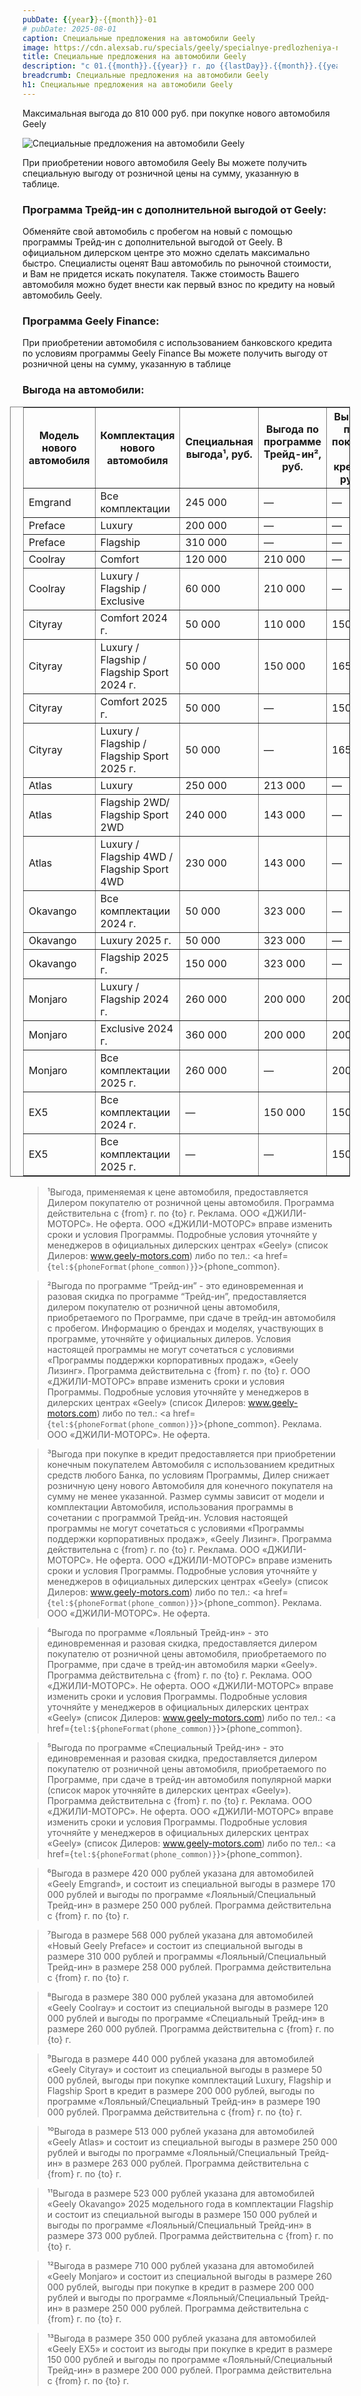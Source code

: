 ```yaml
---
pubDate: {{year}}-{{month}}-01
# pubDate: 2025-08-01
caption: Специальные предложения на автомобили Geely
image: https://cdn.alexsab.ru/specials/geely/specialnye-predlozheniya-na-avtomobili-geely/thumb.webp
title: Специальные предложения на автомобили Geely
description: "с 01.{{month}}.{{year}} г. до {{lastDay}}.{{month}}.{{year}} г. на автомобили Geely действует выгода до 810 000 ₽."
breadcrumb: Специальные предложения на автомобили Geely
h1: Специальные предложения на автомобили Geely
---
```




Максимальная выгода до 810 000 руб. при покупке нового автомобиля Geely

<picture>
	<source media="(min-width: 942px)" srcset="https://cdn.alexsab.ru/specials/geely/specialnye-predlozheniya-na-avtomobili-geely/banner_1417x798.webp" />
	<source media="(min-width: 320px)" srcset="https://cdn.alexsab.ru/specials/geely/specialnye-predlozheniya-na-avtomobili-geely/banner_900x507.webp" />
	<img src="https://cdn.alexsab.ru/specials/geely/specialnye-predlozheniya-na-avtomobili-geely/banner_900x507.webp" class="w-full mb-10" alt="Специальные предложения на автомобили Geely" />
</picture>

При приобретении нового автомобиля Geely Вы можете получить специальную выгоду от розничной цены на сумму, указанную в таблице.

### <b>Программа Трейд-ин с дополнительной выгодой от Geely:</b>

Обменяйте свой автомобиль с пробегом на новый с помощью программы Трейд-ин с дополнительной выгодой от Geely. В официальном дилерском центре это можно сделать максимально быстро. Специалисты оценят Ваш автомобиль по рыночной стоимости, и Вам не придется искать покупателя. Также стоимость Вашего автомобиля можно будет внести как первый взнос по кредиту на новый автомобиль Geely.

### <b>Программа Geely Finance:</b>

При приобретении автомобиля с использованием банковского кредита по условиям программы Geely Finance Вы можете получить выгоду от розничной цены на сумму, указанную в таблице

### <b>Выгода на автомобили:</b>

<div class="overflow-auto min-w-full mb-14" style="margin-right: -1.25rem;margin-left: -1.25rem;">
	<table border="1" class="inline-block min-w-full w-auto" style="padding-right: 1.25rem;padding-left: 1.25rem;width: auto;">
		<thead>
			<tr>
				<th>Модель нового автомобиля</th>
				<th>Комплектация нового автомобиля</th>
				<th>Специальная выгода¹, руб.</th>
				<th>Выгода по программе Трейд-ин², руб.</th>
				<th>Выгода при покупке в кредит, руб.³</th>
				<th>Выгода по программе Лояльный⁴ / Специальный⁵ Трейд-ин, руб.</th>
				<th>Максимальная выгода до, руб.</th>
			</tr>
		</thead>
		<tbody class="main-text ">
			<tr>
				<td>Emgrand</td>
				<td>Все комплектации</td>
				<td>245 000</td>
				<td>—</td>
				<td>—</td>
				<td>250 000</td>
				<td>495 000⁶</td>
			</tr>
			<tr>
				<td>Preface</td>
				<td>Luxury</td>
				<td>200 000</td>
				<td>—</td>
				<td>—</td>
				<td>258 000</td>
				<td>458 000</td>
			</tr>
			<tr>
				<td>Preface</td>
				<td>Flagship</td>
				<td>310 000</td>
				<td>—</td>
				<td>—</td>
				<td>258 000</td>
				<td>568 000⁷</td>
			</tr>
			<tr>
				<td>Coolray</td>
				<td>Comfort</td>
				<td>120 000</td>
				<td>210 000</td>
				<td>—</td>
				<td>260 000</td>
				<td>380 000⁸</td>
			</tr>
			<tr>
				<td>Coolray</td>
				<td>Luxury / Flagship / Exclusive</td>
				<td>60 000</td>
				<td>210 000</td>
				<td>—</td>
				<td>260 000</td>
				<td>320 000</td>
			</tr>
			<tr>
				<td>Cityray</td>
				<td>Comfort 2024 г.</td>
				<td>50 000</td>
				<td>110 000</td>
				<td>150 000</td>
				<td>150 000</td>
				<td>350 000</td>
			</tr>
			<tr>
				<td>Cityray</td>
				<td>Luxury / Flagship / Flagship Sport 2024 г.</td>
				<td>50 000</td>
				<td>150 000</td>
				<td>165 000</td>
				<td>190 000</td>
				<td>405 000⁹</td>
			</tr>
			<tr>
				<td>Cityray</td>
				<td>Comfort 2025 г.</td>
				<td>50 000</td>
				<td>—</td>
				<td>150 000</td>
				<td>—</td>
				<td>200 000</td>
			</tr>
			<tr>
				<td>Cityray</td>
				<td>Luxury / Flagship / Flagship Sport 2025 г.</td>
				<td>50 000</td>
				<td>—</td>
				<td>165 000</td>
				<td>—</td>
				<td>215 000</td>
			</tr>
			<tr>
				<td>Atlas</td>
				<td>Luxury</td>
				<td>250 000</td>
				<td>213 000</td>
				<td>—</td>
				<td>263 000</td>
				<td>513 000¹⁰</td>
			</tr>
			<tr>
				<td>Atlas</td>
				<td>Flagship 2WD/ Flagship Sport 2WD</td>
				<td>240 000</td>
				<td>143 000</td>
				<td>—</td>
				<td>193 000</td>
				<td>433 000</td>
			</tr>
			<tr>
				<td>Atlas</td>
				<td>Luxury / Flagship 4WD / Flagship Sport 4WD</td>
				<td>230 000</td>
				<td>143 000</td>
				<td>—</td>
				<td>193 000</td>
				<td>423 000</td>
			</tr>
			<tr>
				<td>Okavango</td>
				<td>Все комплектации 2024 г.</td>
				<td>50 000</td>
				<td>323 000</td>
				<td>—</td>
				<td>373 000</td>
				<td>423 000</td>
			</tr>
			<tr>
				<td>Okavango</td>
				<td>Luxury 2025 г.</td>
				<td>50 000</td>
				<td>323 000</td>
				<td>—</td>
				<td>373 000</td>
				<td>423 000</td>
			</tr>
			<tr>
				<td>Okavango</td>
				<td>Flagship 2025 г.</td>
				<td>150 000</td>
				<td>323 000</td>
				<td>—</td>
				<td>373 000</td>
				<td>523 000¹¹</td>
			</tr>
			<tr>
				<td>Monjaro</td>
				<td>Luxury / Flagship 2024 г.</td>
				<td>260 000</td>
				<td>200 000</td>
				<td>200 000</td>
				<td>250 000</td>
				<td>710 000</td>
			</tr>
			<tr>
				<td>Monjaro</td>
				<td>Exclusive 2024 г.</td>
				<td>360 000</td>
				<td>200 000</td>
				<td>200 000</td>
				<td>250 000</td>
				<td>810 000¹²</td>
			</tr>
			<tr>
				<td>Monjaro</td>
				<td>Все комплектации 2025 г.</td>
				<td>260 000</td>
				<td>—</td>
				<td>200 000</td>
				<td>—</td>
				<td>460 000</td>
			</tr>
			<tr>
				<td>EX5</td>
				<td>Все комплектации 2024 г.</td>
				<td>—</td>
				<td>150 000</td>
				<td>150 000</td>
				<td>200 000</td>
				<td>350 000¹³</td>
			</tr>
			<tr>
				<td>EX5</td>
				<td>Все комплектации 2025 г.</td>
				<td>—</td>
				<td>—</td>
				<td>150 000</td>
				<td>200 000</td>
				<td>350 000¹³</td>
			</tr>
		</tbody>
	</table>
</div>

<SpecialSalonsInfo dataFormName="Узнать подробнее. Специальные предложения на автомобили Geely" />

> ¹Выгода, применяемая к цене автомобиля, предоставляется Дилером покупателю от розничной цены автомобиля. Программа действительна с {from} г. по {to} г. Реклама. ООО «ДЖИЛИ-МОТОРС». Не оферта. ООО «ДЖИЛИ-МОТОРС» вправе изменить сроки и условия Программы. Подробные условия уточняйте у менеджеров в официальных дилерских центрах «Geely» (список Дилеров: www.geely-motors.com) либо по тел.: <a href={`tel:${phoneFormat(phone_common)}`}>{phone_common}</a>.

> ²Выгода по программе “Трейд-ин” - это единовременная и разовая скидка по программе “Трейд-ин”, предоставляется дилером покупателю от розничной цены автомобиля, приобретаемого по Программе, при сдаче в трейд-ин автомобиля с пробегом. Информацию о брендах и моделях, участвующих в программе, уточняйте у официальных дилеров. Условия настоящей программы не могут сочетаться с условиями «Программы поддержки корпоративных продаж», «Geely Лизинг». Программа действительна с {from} г. по {to} г. ООО «ДЖИЛИ-МОТОРС» вправе изменить сроки и условия Программы. Подробные условия уточняйте у менеджеров в дилерских центрах «Geely» (список Дилеров: www.geely-motors.com) либо по тел.: <a href={`tel:${phoneFormat(phone_common)}`}>{phone_common}</a>. Реклама. ООО «ДЖИЛИ-МОТОРС». Не оферта.

> ³Выгода при покупке в кредит предоставляется при приобретении конечным покупателем Автомобиля с использованием кредитных средств любого Банка, по условиям Программы, Дилер снижает розничную цену нового Автомобиля для конечного покупателя на сумму не менее указанной. Размер суммы зависит от модели и комплектации Автомобиля, использования программы в сочетании с программой Трейд-ин. Условия настоящей программы не могут сочетаться с условиями «Программы поддержки корпоративных продаж», «Geely Лизинг». Программа действительна с {from} г. по {to} г. Реклама. ООО «ДЖИЛИ-МОТОРС». Не оферта. ООО «ДЖИЛИ-МОТОРС» вправе изменить сроки и условия Программы. Подробные условия уточняйте у менеджеров в официальных дилерских центрах «Geely» (список Дилеров: www.geely-motors.com) либо по тел.: <a href={`tel:${phoneFormat(phone_common)}`}>{phone_common}</a>. Реклама. ООО «ДЖИЛИ-МОТОРС». Не оферта.

> ⁴Выгода по программе «Лояльный Трейд-ин» - это единовременная и разовая скидка, предоставляется дилером покупателю от розничной цены автомобиля, приобретаемого по Программе, при сдаче в трейд-ин автомобиля марки «Geely». Программа действительна с {from} г. по {to} г. Реклама. ООО «ДЖИЛИ-МОТОРС». Не оферта. ООО «ДЖИЛИ-МОТОРС» вправе изменить сроки и условия Программы. Подробные условия уточняйте у менеджеров в официальных дилерских центрах «Geely» (список Дилеров: www.geely-motors.com) либо по тел.: <a href={`tel:${phoneFormat(phone_common)}`}>{phone_common}</a>.

> ⁵Выгода по программе «Специальный Трейд-ин» - это единовременная и разовая скидка, предоставляется дилером покупателю от розничной цены автомобиля, приобретаемого по Программе, при сдаче в трейд-ин автомобиля популярной марки (список марок уточняйте в дилерских центрах «Geely»). Программа действительна с {from} г. по {to} г. Реклама. ООО «ДЖИЛИ-МОТОРС». Не оферта. ООО «ДЖИЛИ-МОТОРС» вправе изменить сроки и условия Программы. Подробные условия уточняйте у менеджеров в официальных дилерских центрах «Geely» (список Дилеров: www.geely-motors.com) либо по тел.: <a href={`tel:${phoneFormat(phone_common)}`}>{phone_common}</a>.

> ⁶Выгода в размере 420 000 рублей указана для автомобилей «Geely Emgrand», и состоит из специальной выгоды в размере 170 000 рублей и выгоды по программе «Лояльный/Специальный Трейд-ин» в размере 250 000 рублей. Программа действительна с {from} г. по {to} г.

> ⁷Выгода в размере 568 000 рублей указана для автомобилей «Новый Geely Preface» и состоит из специальной выгоды в размере 310 000 рублей и программы «Лояльный/Специальный Трейд-ин» в размере 258 000 рублей. Программа действительна с {from} г. по {to} г.

> ⁸Выгода в размере 380 000 рублей указана для автомобилей «Geely Coolray» и состоит из специальной выгоды в размере 120 000 рублей и выгоды по программе «Специальный Трейд-ин» в размере 260 000 рублей. Программа действительна с {from} г. по {to} г.

> ⁹Выгода в размере 440 000 рублей указана для автомобилей «Geely Cityray» и состоит из специальной выгоды в размере 50 000 рублей, выгоды при покупке комплектаций Luxury, Flagship и Flagship Sport в кредит в размере 200 000 рублей, выгоды по программе «Лояльный/Специальный Трейд-ин» в размере 190 000 рублей. Программа действительна с {from} г. по {to} г.

> ¹⁰Выгода в размере 513 000 рублей указана для автомобилей «Geely Atlas» и состоит из специальной выгоды в размере 250 000 рублей и выгоды по программе «Лояльный/Специальный Трейд-ин» в размере 263 000 рублей. Программа действительна с {from} г. по {to} г.

> ¹¹Выгода в размере 523 000 рублей указана для автомобилей «Geely Okavango» 2025 модельного года в комплектации Flagship и состоит из специальной выгоды в размере 150 000 рублей и выгоды по программе «Лояльный/Специальный Трейд-ин» в размере 373 000 рублей. Программа действительна с {from} г. по {to} г.

> ¹²Выгода в размере 710 000 рублей указана для автомобилей «Geely Monjaro» и состоит из специальной выгоды в размере 260 000 рублей, выгоды при покупке в кредит в размере 200 000 рублей и выгоды по программе «Лояльный/Специальный Трейд-ин» в размере 250 000 рублей. Программа действительна с {from} г. по {to} г.

> ¹³Выгода в размере 350 000 рублей указана для автомобилей «Geely EX5» и состоит из выгоды при покупке в кредит в размере 150 000 рублей и выгоды по программе «Лояльный/Специальный Трейд-ин» в размере 200 000 рублей. Программа действительна с {from} г. по {to} г.
